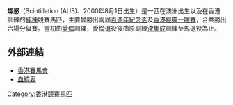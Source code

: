 {{Infobox racehorse
|name= 燦惑
|image= 
|sire= [[丹山|Danehill]]
|dam= Subterfuge
|damsire= [[Machiavellian|Machiavellian]]
|sex= [[閹馬|閹]]
|foaled= 2000年8月1日
|country= {{AUS}}
|colour=  棗
|owner= [[許世勳|許世勳]]先生及夫人
|trainer= [[愛倫|愛倫]]<br>[[沈集成|沈集成]]
|record= 45戰12冠8亞4季
|earnings= 24,831,850港元
|updated= 
}}

'''燦惑'''（Scintillation (AUS)、2000年8月1日出生）是一匹在澳洲出生以及在香港訓練的[[純種馬|純種]]競賽馬匹，主要曾勝出兩屆[[百週年紀念盃|百週年紀念盃]]及[[香港經典一哩賽|香港經典一哩賽]]，合共勝出六場分級賽。當初由[[愛倫|愛倫]]訓練，愛倫退役後由原副練[[沈集成|沈集成]]訓練至馬退役為止。

==外部連結==
*[http://www.hkjc.com/chinese/racing/OtherHorse.asp?HorseNo=C228&search=1 香港賽馬會]
*[http://www.pedigreequery.com/scintillation7 血統表] {{Wayback|url=http://www.pedigreequery.com/scintillation7 |date=20151006163157 }}
{{百週年紀念短途盃冠軍}}
{{香港最大進步馬匹}}
{{香港國際馬匹拍賣會特別獎金}}
[[Category:香港競賽馬匹|Category:香港競賽馬匹]]